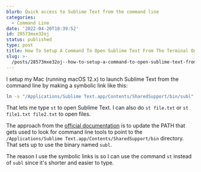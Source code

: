 ```yaml
---
blurb: Quick access to Sublime Text from the command line
categories:
  - Command Line
date: '2022-04-20T18:39:52'
id: 28573mxe32oj
status: published
type: post
title: How To Setup A Command To Open Sublime Text From The Terminal On A Mac
slug: >-
  /posts/28573mxe32oj--how-to-setup-a-command-to-open-sublime-text-from-the-terminal-on-a-mac
---
```


I setup my Mac (running macOS 12.x) to launch Sublime Text from the command line by making a symbolic link like this:

```bash
ln -s "/Applications/Sublime Text.app/Contents/SharedSupport/bin/subl" "/usr/local/bin/st"
```

That lets me type `st` to open Sublime Text. I can also do `st file.txt` or `st file1.txt file2.txt` to open files. 

The approach from the [official documentation](https://www.sublimetext.com/docs/command_line.html) is to update the PATH that gets used to look for command line tools to point to the `/Applications/Sublime Text.app/Contents/SharedSupport/bin` directory. That sets up to use the binary named `subl`. 

The reason I use the symbolic links is so I can use the command `st` instead of `subl` since it's shorter and easier to type.

